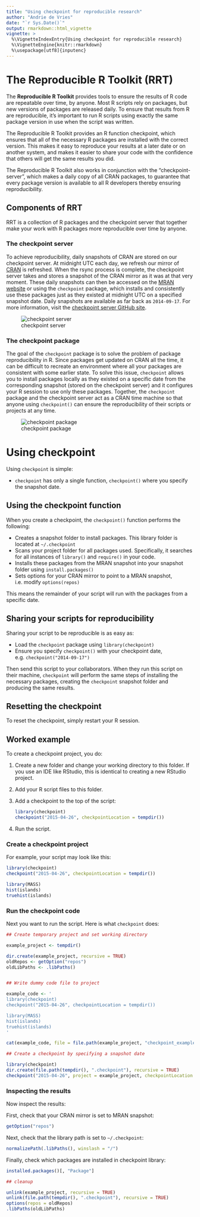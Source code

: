 ```yaml
---
title: "Using checkpoint for reproducible research"
author: "Andrie de Vries"
date: "`r Sys.Date()`"
output: rmarkdown::html_vignette
vignette: >
  %\VignetteIndexEntry{Using checkpoint for reproducible research}
  %\VignetteEngine{knitr::rmarkdown}
  %\usepackage[utf8]{inputenc}
---
```


# The Reproducible R Toolkit (RRT)

The **Reproducible R Toolkit** provides tools to ensure the results of R code are repeatable over time, by anyone. Most R scripts rely on packages, but new versions of packages are released daily. To ensure that results from R are reproducible, it's important to run R scripts using exactly the same package version in use when the script was written.

The Reproducible R Toolkit provides an R function checkpoint, which ensures that all of the necessary R packages are installed with the correct version. This makes it easy to reproduce your results at a later date or on another system, and makes it easier to share your code with the confidence that others will get the same results you did.

The Reproducible R Toolkit also works in conjunction with the "checkpoint-server", which makes a daily copy of all CRAN packages, to guarantee that every package version is available to all R developers thereby ensuring reproducibility.

## Components of RRT

RRT is a collection of R packages and the checkpoint server that together make your work with R packages more reproducible over time by anyone.

### The checkpoint server

To achieve reproducibility, daily snapshots of CRAN are stored on our checkpoint server. At midnight UTC each day, we refresh our mirror of [CRAN](https://cran.r-project.org/) is refreshed. When the rsync process is complete, the checkpoint server takes and stores a snapshot of the CRAN mirror as it was at that very moment. These daily snapshots can then be accessed on the [MRAN website](https://mran.microsoft.com/snapshot) or using the `checkpoint` package, which installs and consistently use these packages just as they existed at midnight UTC on a specified snapshot date. Daily snapshots are available as far back as `2014-09-17`. For more information, visit the [checkpoint server GitHub site](https://github.com/RevolutionAnalytics/checkpoint-server).

![checkpoint server](checkpoint-server.png)

### The checkpoint package

The goal of the `checkpoint` package is to solve the problem of package reproducibility in R. Since packages get updated on CRAN all the time, it can be difficult to recreate an environment where all your packages are consistent with some earlier state. To solve this issue, `checkpoint` allows you to install packages locally as they existed on a specific date from the corresponding snapshot (stored on the checkpoint server) and it configures your R session to use only these packages. Together, the `checkpoint` package and the checkpoint server act as a CRAN time machine so that anyone using `checkpoint()` can ensure the reproducibility of their scripts or projects at any time.

![checkpoint package](checkpoint-pkg.png)



# Using checkpoint

Using `checkpoint` is simple:

- `checkpoint` has only a single function, `checkpoint()` where you specify the snapshot date.

## Using the checkpoint function

When you create a checkpoint, the `checkpoint()` function performs the following:

- Creates a snapshot folder to install packages. This library folder is located at `~/.checkpoint`
- Scans your project folder for all packages used. Specifically, it searches for all instances of `library()` and `require()` in your code.
- Installs these packages from the MRAN snapshot into your snapshot folder using `install.packages()`
- Sets options for your CRAN mirror to point to a MRAN snapshot, i.e. modify `options(repos)`

This means the remainder of your script will run with the packages from a specific date.


## Sharing your scripts for reproducibility

Sharing your script to be reproducible is as easy as:

- Load the `checkpoint` package using `library(checkpoint)`
- Ensure you specify `checkpoint()` with your checkpoint date, e.g. `checkpoint("2014-09-17")`

Then send this script to your collaborators.  When they run this script on their machine, `checkpoint` will perform the same steps of installing the necessary packages, creating the `checkpoint` snapshot folder and producing the same results.


## Resetting the checkpoint

To reset the checkpoint, simply restart your R session.



## Worked example

To create a checkpoint project, you do:

1. Create a new folder and change your working directory to this folder.  If you use an IDE like RStudio, this is identical to creating a new RStudio project.
2. Add your R script files to this folder.
3. Add a checkpoint to the top of the script:

    ```r
    library(checkpoint)
    checkpoint("2015-04-26", checkpointLocation = tempdir())
    ```

4. Run the script.

### Create a checkpoint project

For example, your script may look like this:

```r
library(checkpoint)
checkpoint("2015-04-26", checkpointLocation = tempdir())

library(MASS)
hist(islands)
truehist(islands)
```


### Run the checkpoint code

Next you want to run the script.  Here is what `checkpoint` does:


```r

## Create temporary project and set working directory

example_project <- tempdir()

dir.create(example_project, recursive = TRUE)
oldRepos <- getOption("repos")
oldLibPaths <- .libPaths()


## Write dummy code file to project

example_code <- '
library(checkpoint)
checkpoint("2015-04-26", checkpointLocation = tempdir())

library(MASS)
hist(islands)
truehist(islands)
'

cat(example_code, file = file.path(example_project, "checkpoint_example_code.R"))

```

```r
## Create a checkpoint by specifying a snapshot date

library(checkpoint)
dir.create(file.path(tempdir(), ".checkpoint"), recursive = TRUE)
checkpoint("2015-04-26", project = example_project, checkpointLocation = tempdir())
```

### Inspecting the results

Now inspect the results:

First, check that your CRAN mirror is set to MRAN snapshot:


```r
getOption("repos")
```


Next, check that the library path is set to `~/.checkpoint`:

```r
normalizePath(.libPaths(), winslash = "/")
```

Finally, check which packages are installed in checkpoint library:

```r
installed.packages()[, "Package"]
```



```r
## cleanup

unlink(example_project, recursive = TRUE)
unlink(file.path(tempdir(), ".checkpoint"), recursive = TRUE)
options(repos = oldRepos)
.libPaths(oldLibPaths)
```
